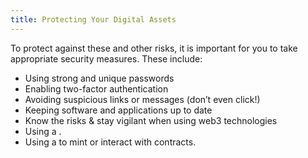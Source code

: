 ```yaml
---
title: Protecting Your Digital Assets
---
```


To protect against these and other risks, it is important for you to take appropriate security measures. These include:

* Using strong and unique passwords
* Enabling two-factor authentication
* Avoiding suspicious links or messages (don’t even click!)
* Keeping  software and applications up to date
* Know the risks & stay vigilant when using web3 technologies
* Using a <Nutshell children="Hardware Wallet" glossaryEntry="content/glossary/hardware_wallet.mdx" />.
* Using a <Nutshell children="Hot Wallet" glossaryEntry="content/glossary/hot_wallet.mdx" /> to mint or interact with contracts.

